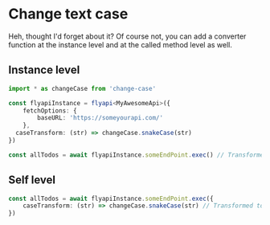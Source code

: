 # Change text case

Heh, thought I'd forget about it? Of course not, you can add a converter function at the instance level and at the called method level as well.

## Instance level
```typescript
import * as changeCase from 'change-case'

const flyapiInstance = flyapi<MyAwesomeApi>({
	fetchOptions: {
		baseURL: 'https://someyourapi.com/'
	},
  caseTransform: (str) => changeCase.snakeCase(str)
})

const allTodos = await flyapiInstance.someEndPoint.exec() // Transformed to https://someyourapi.com/some_end_point
```

## Self level
```typescript
const allTodos = await flyapiInstance.someEndPoint.exec({
	caseTransform: (str) => changeCase.snakeCase(str) // Transformed to https://someyourapi.com/some_end_point
})
```
